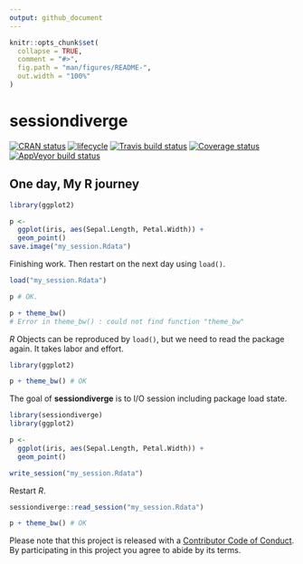 ```yaml
---
output: github_document
---
```


<!-- README.md is generated from README.Rmd. Please edit that file -->

```r
knitr::opts_chunk$set(
  collapse = TRUE,
  comment = "#>",
  fig.path = "man/figures/README-",
  out.width = "100%"
)
```
# sessiondiverge

[![CRAN status](https://www.r-pkg.org/badges/version/sessiondiverge)](https://cran.r-project.org/package=sessiondiverge) [![lifecycle](https://img.shields.io/badge/lifecycle-experimental-orange.svg)](https://www.tidyverse.org/lifecycle/#experimental) [![Travis build status](https://travis-ci.org/uribo/sessiondiverge.svg?branch=master)](https://travis-ci.org/uribo/sessiondiverge) [![Coverage status](https://codecov.io/gh/uribo/sessiondiverge/branch/master/graph/badge.svg)](https://codecov.io/github/uribo/sessiondiverge?branch=master) [![AppVeyor build status](https://ci.appveyor.com/api/projects/status/github/uribo/sessiondiverge?branch=master&svg=true)](https://ci.appveyor.com/project/uribo/sessiondiverge)

## One day, My R journey

```r
library(ggplot2)

p <- 
  ggplot(iris, aes(Sepal.Length, Petal.Width)) +
  geom_point()
save.image("my_session.Rdata")
```

Finishing work. Then restart on the next day using `load()`.

```r
load("my_session.Rdata")

p # OK. 

p + theme_bw()
# Error in theme_bw() : could not find function "theme_bw"
```

*R* Objects can be reproduced by `load()`, but we need to read the package again. It takes labor and effort.

```r
library(ggplot2)

p + theme_bw() # OK
```

The goal of **sessiondiverge** is to I/O session including package load state.

```r
library(sessiondiverge)
library(ggplot2)

p <- 
  ggplot(iris, aes(Sepal.Length, Petal.Width)) +
  geom_point()

write_session("my_session.Rdata")
```

Restart *R*.

```r
sessiondiverge::read_session("my_session.Rdata")

p + theme_bw() # OK
```

Please note that this project is released with a [Contributor Code of Conduct](CODE_OF_CONDUCT.md).
By participating in this project you agree to abide by its terms.
